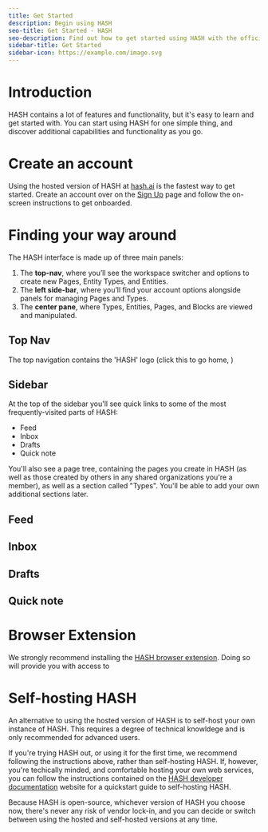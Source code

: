 ```yaml
---
title: Get Started
description: Begin using HASH
seo-title: Get Started - HASH
seo-description: Find out how to get started using HASH with the official, easy-to-understand quickstart guide
sidebar-title: Get Started
sidebar-icon: https://example.com/image.svg
---
```


# Introduction

HASH contains a lot of features and functionality, but it's easy to learn and get started with. You can start using HASH for one simple thing, and discover additional capabilities and functionality as you go.

# Create an account

Using the hosted version of HASH at [hash.ai](https://app.hash.ai/) is the fastest way to get started. Create an account over on the [Sign Up](https://app.hash.ai/signup) page and follow the on-screen instructions to get onboarded.

# Finding your way around<a id="#navigate" />

The HASH interface is made up of three main panels:

1. The **top-nav**, where you’ll see the workspace switcher and options to create new Pages, Entity Types, and Entities.
1. The **left side-bar**, where you’ll find your account options alongside panels for managing Pages and Types.
1. The **center pane**, where Types, Entities, Pages, and Blocks are viewed and manipulated.

## Top Nav<a id="#topnav" />

The top navigation contains the 'HASH' logo (click this to go home, )

## Sidebar

At the top of the sidebar you'll see quick links to some of the most frequently-visited parts of HASH:

- Feed
- Inbox
- Drafts
- Quick note

You'll also see a page tree, containing the pages you create in HASH (as well as those created by others in any shared organizations you're a member), as well as a section called "Types". You'll be able to add your own additional sections later.

## Feed

## Inbox

## Drafts

## Quick note

# Browser Extension

We strongly recommend installing the [HASH browser extension](https://hash.ai/integrations#plugins). Doing so will provide you with access to

# Self-hosting HASH

An alternative to using the hosted version of HASH is to self-host your own instance of HASH. This requires a degree of technical knowldege and is only recommended for advanced users.

If you're trying HASH out, or using it for the first time, we recommend following the instructions above, rather than self-hosting HASH. If, however, you're techically minded, and comfortable hosting your own web services, you can follow the instructions contained on the [HASH developer documentation](https://hash.dev/docs) website for a quickstart guide to self-hosting HASH.

Because HASH is open-source, whichever version of HASH you choose now, there's never any risk of vendor lock-in, and you can decide or switch between using the hosted and self-hosted versions at any time.
